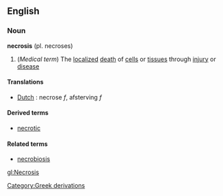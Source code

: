 ==English==
===Noun===
{{wikipedia}}
'''necrosis''' (pl. necroses)
#(''Medical term'') The [[localized]] [[death]] of [[cell]]s or [[tissue]]s through [[injury]] or [[disease]]


==== Translations ====
*[[Dutch]] : necrose ''f'', afsterving ''f''


==== Derived terms ====
*[[necrotic]]


==== Related terms ====
*[[necrobiosis]]





[[Category:Greek derivations]]

[[gl:Necrosis]]